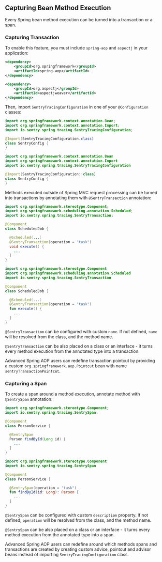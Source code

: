 ## Capturing Bean Method Execution

Every Spring bean method execution can be turned into a transaction or a span.

### Capturing Transaction

To enable this feature, you must include `spring-aop` and `aspectj` in your application:

```xml {tabTitle:"Maven"}
<dependency>
    <groupId>org.springframework</groupId>
    <artifactId>spring-aop</artifactId>
</dependency>

<dependency>
    <groupId>org.aspectj</groupId>
    <artifactId>aspectjweaver</artifactId>
</dependency>
```

Then, import `SentryTracingConfiguration` in one of your `@Configuration` classes:

```java {tabTitle:"Java"}
import org.springframework.context.annotation.Bean;
import org.springframework.context.annotation.Import;
import io.sentry.spring.tracing.SentryTracingConfiguration;

@Import(SentryTracingConfiguration.class)
class SentryConfig {
}
```

```kotlin {tabTitle:"Kotlin"}
import org.springframework.context.annotation.Bean
import org.springframework.context.annotation.Import
import io.sentry.spring.tracing.SentryTracingConfiguration

@Import(SentryTracingConfiguration::class)
class SentryConfig {
}
```

Methods executed outside of Spring MVC request processing can be turned into transactions by annotating them with `@SentryTransaction` annotation:

```java {tabTitle:"Java"}
import org.springframework.stereotype.Component;
import org.springframework.scheduling.annotation.Scheduled;
import io.sentry.spring.tracing.SentryTransaction;

@Component
class ScheduledJob {

  @Scheduled(...)
  @SentryTransaction(operation = "task")
  void execute() {
    ...
  }
}
```

```kotlin {tabTitle:"Kotlin"}
import org.springframework.stereotype.Component
import org.springframework.scheduling.annotation.Scheduled
import io.sentry.spring.tracing.SentryTransaction

@Component
class ScheduledJob {

  @Scheduled(...)
  @SentryTransaction(operation = "task")
  fun execute() {
    ...
  }
}
```

`@SentryTransaction` can be configured with custom `name`. If not defined, `name` will be resolved from the class, and the method name.

`@SentryTransaction` can be also placed on a class or an interface - it turns every method execution from the annotated type into a transaction.

Advanced Spring AOP users can redefine transaction pointcut by providing a custom `org.springframework.aop.Pointcut` bean with name `sentryTransactionPointcut`.

### Capturing a Span

To create a span around a method execution, annotate method with `@SentrySpan` annotation:

```java {tabTitle:"Java"}
import org.springframework.stereotype.Component;
import io.sentry.spring.tracing.SentrySpan;

@Component
class PersonService {

  @SentrySpan
  Person findById(Long id) {
    ...
  }
}
```

```kotlin {tabTitle:"Kotlin"}
import org.springframework.stereotype.Component
import io.sentry.spring.tracing.SentrySpan

@Component
class PersonService {

  @SentrySpan(operation = "task")
  fun findById(id: Long): Person {
    ...
  }
}
```

`@SentrySpan` can be configured with custom `description` property. If not defined, `operation` will be resolved from the class, and the method name.

`@SentrySpan` can be also placed on a class or an interface - it turns every method execution from the annotated type into a span.

Advanced Spring AOP users can redefine around which methods spans and transactions are created by creating custom advice, pointcut and advisor beans instead of importing `SentryTracingConfiguration` class.
